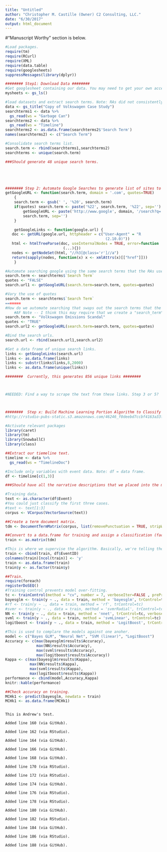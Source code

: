 ```yaml
---
title: "Untitled"
author: "Christopher M. Castille (Owner) C2 Consulting, LLC."
date: "6/30/2017"
output: html_document
---
```

#"Manuscript Worthy" section is below.

```r
#Load packages.
require(tm)
require(RCurl)
require(XML)
require(data.table)
require(googlesheets)
suppressMessages(library(dplyr))

######## Step1: Download Data ######## 
#Get googlesheet containing our data. You may need to get your own acces key to access the appropriate dataset. 
mysheets <- gs_ls()

#load datasets and extract search terms. Note: RAs did not consistently report the search terms used across datasets, so I am combining the search term datapoints and eliminating redundancies. 
data <- gs_title("Copy of Volkswagen Case Study")
searchterms1 <- data %>%
  gs_read(ws = "Garbage Can")
searchterms2 <- data %>%
  gs_read(ws = "Timeline")
searchterms2 <- as.data.frame(searchterms2$'Search Term')
names(searchterms2) <- c("Search Term")

#Consolidate search terms list.
search.term <- rbind(searchterms1,searchterms2)
searchterms <- unique(search.term)

###Should generate 48 unique search terms. 





######## Step 2: Automate Google Searches to generate list of sites to scrape ######## 
getGoogleURL <- function(search.term, domain = '.com', quotes=TRUE) 
    {
    search.term <- gsub(' ', '%20', search.term)
    if(quotes) search.term <- paste('%22', search.term, '%22', sep='') 
        getGoogleURL <- paste('http://www.google', domain, '/search?q=',
        search.term, sep='')
    }

    getGoogleLinks <- function(google.url) {
   doc <- getURL(google.url, httpheader = c("User-Agent" = "R
                                             (2.10.0)"))
   html <- htmlTreeParse(doc, useInternalNodes = TRUE, error=function
                          (...){})
   nodes <- getNodeSet(html, "//h3[@class='r']//a")
   return(sapply(nodes, function(x) x <- xmlAttrs(x)[["href"]]))
    }

#Automate searching google using the same search terms that the RAs used. 
search.term <- searchterms$`Search Term`
quotes <- "FALSE"
search.url1 <- getGoogleURL(search.term=search.term, quotes=quotes)

#Vary the use of quotes
search.term <- searchterms$`Search Term`
=======
#How do we automate searching that swaps out the search terms that the RAs used?
    #AF Note -- I think this may require that we create a "search_term" vector that lists all the various search terms the RAs used. Then, instead of running the following function just on "Volkswagen Emissions Scandal", we would run it on the entire "search_term" vector, which should then run the following function on each component within the search_term vector. 
search.term <- "Volkswagen Emissions Scandal"
quotes <- "TRUE"
search.url2 <- getGoogleURL(search.term=search.term, quotes=quotes)

#Bind the search urls.
search.url <- rbind(search.url1,search.url2)

#Get a data frame of unique search links.
links <- getGoogleLinks(search.url)
links <- as.data.frame(links)
links <- substr(links$links,8,2000)
links <- as.data.frame(unique(links))

########  Currently, this generates 856 unique links ########  



#NEEDED: Find a way to scrape the text from these links. Step 3 or 5?



########  Step x: Build Machine Learning Portion Algorithm to Classify Text ######## 
#http://rstudio-pubs-static.s3.amazonaws.com/46246_f0deebd7ccbf4163a33f669bb5c91a70.html

#Activate relevant packages
library(caret)
library(tm)
library(SnowballC)
library(class)

##Extract our tiemeline text. 
timeline <- data %>%
  gs_read(ws = "TimelineDoc")

#Include only variables with event data. Note: df = data frame.
df <- timeline[c(1,3)]

###Should have all the narrative descriptions that we placed into the manuscript. Eventually we can sub in the raw "plagirarized" text if we like, but this should suffice for now. Currently has 56 entries.

#Training data.
text <- as.character(df$Event)
#You could just classify the first three cases. 
#text <- text[1:3]
corpus <- VCorpus(VectorSource(text))

##Create a term document matrix.
tdm <- DocumentTermMatrix(corpus, list(removePunctuation = TRUE, stripWhitespace = TRUE, content_transformer(tolower), stopwords = TRUE, stemming = FALSE, removeNumbers = FALSE))

##Convert to a data.frame for training and assign a classification (factor) to each document.
train <- as.matrix(tdm)

#This is where we supervise the algorithm. Basically, we're telling the algorithm that each document (row) is a distinct class (here, class = "event" in our dataset). So it needs to identity the combination of words that distinguish one event from the other 
train <- cbind(train, df$EventID)
colnames(train)[ncol(train)] <- 'y'
train <- as.data.frame(train)
train$y <- as.factor(train$y)

##Train.
require(foreach)
registerDoSEQ()
#Training control prevents model over-fitting. 
tc <- trainControl(method = "cv", number = 7, verboseIter=FALSE , preProcOptions="pca", allowParallel=TRUE)
bayesglm <- train(y ~ ., data = train, method = 'bayesglm', trControl=tc)
#rf <- train(y ~ ., data = train, method = 'rf', trControl=tc)
#svmr <- train(y ~ ., data = train, method = 'svmrRadial', trControl=tc)
NN <- train(y ~ ., data = train, method = 'nnet', trControl=tc, verbose=FALSE)
svml <- train(y ~ ., data = train, method = 'svmLinear', trControl=tc)
logitboost <- train(y ~ ., data = train, method = 'LogitBoost', trControl=tc)

#This is used to complare the models against one anoher.
model <- c("Bayes GLM", "Neural Net", "SVM (linear)", "LogitBoost")
Accuracy <- c(max(bayesglm$results$Accuracy),
              max(NN$results$Accuracy),
              max(svml$results$Accuracy),
              max(logitboost$results$Accuracy))
Kappa <- c(max(bayesglm$results$Kappa),
           max(NN$results$Kappa),
           max(svml$results$Kappa),
           max(logitboost$results$Kappa))
performance <- cbind(model,Accuracy,Kappa)
knitr::kable(performance)

##Check accuracy on training.
MCHk1 <- predict(bayesglm, newdata = train)
MCHk1 <- as.data.frame(MCHk1)
```

```{}

This is Andrew's test. 

Added line 160 (via GitHub). 

Added line 162 (via RStudio). 

Added line 164 (via GitHub). 

Added line 166 (via GitHub). 

Added line 168 (via GitHub). 

Added line 170 (via RStudio).

Added line 172 (via RStudio).

Added line 174 (via GitHub). 

Added line 176 (via RStudio).

Added line 178 (via RStudio).

Added line 180 (via GitHub). 

Added line 182 (via RStudio).

Added line 184 (via GitHub).

Added line 186 (via RStudio).

Added line 188 (via GitHub). 
```

